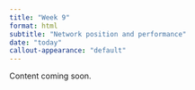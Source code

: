 ```yaml
---
title: "Week 9"
format: html
subtitle: "Network position and performance"
date: "today"
callout-appearance: "default"
---
```


::: {.callout-note}
Content coming soon.

:::
